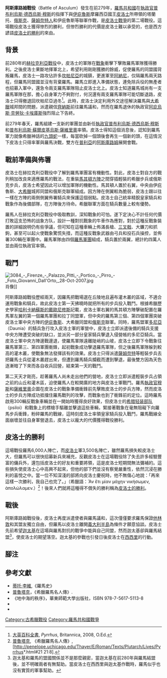 {{Infobox Military Conflict
|image=[[File:Pyrrhic_War_Italy_zh-CN.svg|thumb]]
|caption=
|conflict=阿斯庫路姆戰役
|partof=[[皮洛士戰爭|皮洛士戰爭]]
|date=前279年
|place=[[阿斯庫路姆|阿斯庫路姆]](今[[義大利半島|義大利半島]]南部)
|result=伊庇魯斯聯軍獲勝
|combatant1=[[羅馬共和國|羅馬共和國]]
|combatant2=[[伊庇魯斯|伊庇魯斯聯軍]]、<br />[[大希臘|大希臘]]城邦、<br />[[義大利|義大利]]其他部族
|commander1=[[普布利烏斯·德西烏斯·穆斯|普布利烏斯·德西烏斯·穆斯]]

[[普布利烏斯·蘇爾皮基烏斯·薩維里奧|普布利烏斯·蘇爾皮基烏斯·薩維里奧]]
|commander2=[[皮洛士|皮洛士]]
|strength1=步兵、騎兵總計40,000名、<br />300輛對付戰象的武器
|strength2=步兵、騎兵總計40,000名、<br />20頭[[戰象|戰象]]
|casualties1=6,000人陣亡
|casualties2=3,500名陣亡
}}
{{Campaignbox Pyrrhic War}}

'''阿斯庫路姆戰役'''（Battle of Asculum）發生在前279年，[[羅馬共和國|羅馬共和國]]在[[執政官|執政官]][[普布利烏斯·德西烏斯·穆斯|普布利烏斯·德西烏斯·穆斯]]的指揮下與[[伊庇魯斯|伊庇魯斯]]摩羅西亞國王[[皮洛士|皮洛士]]所帶領的塔蘭托、[[俄斯克|俄斯克]]、[[薩姆奈特人|薩姆奈特人]]和伊庇魯斯等聯軍作戰，是[[皮洛士戰爭|皮洛士戰爭]]的第二場戰役。這場戰役皮洛士獲得惨烈的勝利，但惨烈勝利的代價是皮洛士難以承受的，也是西方諺語[[皮洛士的勝利|皮洛士的勝利]]的來由。

== 背景 ==
前280年的[[赫拉克利亞戰役|赫拉克利亞戰役]]中，皮洛士的軍隊在[[戰象|戰象]]衝擊下擊敗羅馬軍隊獲得勝利。之後皮洛士果斷地揮軍北上，希望利用剛剛獲勝的餘威，促使羅馬的同盟國背叛羅馬，皮洛士一路攻佔許多[[坎帕尼亞|坎帕尼亞]]的城鎮，更進軍至[[阿納尼|阿納尼]]，仅隔羅馬兩天路程，但羅馬同盟國並沒有背棄羅馬。羅馬立即進入準備狀態，連免除兵役的無產者也招募入軍中，還急令兩支羅馬軍隊阻止皮洛士北上。皮洛士知道羅馬城尚有一支羅馬軍隊在那，擔心自身軍力不夠對付，何況還有兩支羅馬軍隊可能切斷退路，皮洛士只得撤退回坎帕尼亞過冬<ref>[[大英百科全書|大英百科全書]], ''Pyrrhus'', Britannica, 2008, O.Ed.</ref>。此時，皮洛士決定利用外交途徑解決羅馬與[[大希臘|大希臘]]城邦間的問題，派遣親信[[齊納斯|齊納斯]]前往羅馬議和，然而在羅馬退休的執政官[[阿庇烏斯·克勞狄·卡埃庫斯|阿庇烏斯·克勞狄·卡埃庫斯]]強烈阻止下告終。

前279年春天，羅馬組建一支新的軍團並由新任[[執政官|執政官]][[普布利烏斯·德西烏斯·穆斯|普布利烏斯·德西烏斯·穆斯]]和[[普布利烏斯·蘇爾皮基烏斯·薩維里奧|普布利烏斯·蘇爾皮基烏斯·薩維里奧]]率領。皮洛士得知這個消息後，認知到羅馬軍力就像希臘神話的[[九頭蛇|九頭蛇]]一樣，每當砍掉一個頭後會再生一個新的頭，在這情況下皮洛士只得率軍與羅馬決戰，雙方在[[普利亞|普利亞]]的[[阿斯庫路姆|阿斯庫路姆]]展開會戰。

== 戰前準備與佈署 ==
皮洛士在赫拉克利亞戰役中了解到羅馬軍團富有機動性。對此，皮洛士對自方的戰列稍加改良來適應羅馬的戰法，在重裝[[馬其頓方陣|馬其頓方陣]]之間穿插輕裝的希臘步兵或俄斯克步兵，皮洛士希望因此可以增加軍隊的機動性。馬其頓人置於右翼，中央由伊庇魯斯、[[大希臘|大希臘]]城邦同盟和俄斯克聯軍組成。因方陣在側翼較為脆弱，皮洛士跟以往一樣在方陣的兩側側翼佈署騎兵來保護這個弱點。皮洛士自己統率精銳皇家騎兵和戰象作為後備部隊，在方陣後方待命。希臘聯軍方面在騎兵數量上較有優勢。

羅馬人在赫拉克利亞戰役中吸取教訓，深知戰象的可怕。遂下定決心不計任何代價打敗這支恐怖的战象方队，設計一種對抗戰象的牛車作為應對，對於這種反戰象裝置的詳細說明仍有些爭議，但可知在這種車輛上佈滿長槍、[[三叉戟|三叉戟]]、大鐮刀和抓鉤，甚至可以起火使戰象驚慌失措，而這種反戰象武器由弓兵和投石兵操控，並佈署300輛在軍團中。羅馬軍隊由四個[[羅馬軍團|羅馬軍團]]組成，騎兵置於兩翼，總計約四萬人並由兩位執政官率領。

== 戰鬥 ==
[[File:3084_-_Firenze_-_Palazzo_Pitti_-_Portico_-_Pirro_-_Foto_Giovanni_Dall'Orto,_28-Oct-2007.jpg|thumb]]肖像]]

阿斯庫路姆戰役歷經兩天，因羅馬把戰場選在丘陵地且遍布灌木叢的區域，不適合運用戰象和騎兵，故此皮洛士第一天拂曉時就把所有的步兵投入戰鬥。根據希臘歷史學家[[哈利卡納蘇斯的戴歐尼修斯|哈利卡納蘇斯的戴歐尼修斯]]記載，皮洛士軍右翼的馬其頓方陣擊破配置在羅馬軍左翼的第一個羅馬軍團和拉丁同盟軍，但中央的羅馬第三個、第四個軍團突破皮洛士軍中央方陣的[[伊庇魯斯|伊庇魯斯]]、大希臘同盟和[[俄斯克|俄斯克]]聯軍。同時，羅馬盟軍[[多尼亞|多尼亞]]（Daunia）的騎兵急行攻入皮洛士軍的軍營中，皮洛士立即派遣後備的騎兵支援中央方陣遭受突破的缺口，並派另一部分皇家騎兵擊退入侵營帳的多尼亞騎兵。當皮洛士軍中央方陣邊戰邊退，使羅馬軍隊遠離陡峭的山坡，皮洛士立即下令戰象往羅馬軍第三、第四軍團衝鋒，起初戰象成功擊退羅馬軍隊，但之後羅馬軍隊躲到較高的灌木叢，使戰象無法發揮該有的效果。皮洛士只得派遣[[薩姆奈特人|薩姆奈特]]等輕裝步兵去把羅馬士兵從灌木叢趕出來，但遭到羅馬騎兵攔截而遭到擊退，最後雙方因為天色逐漸暗了下來而各自收兵回營，結束第一天的戰鬥。

第二天天才剛亮，趁著羅馬人尚未走出他們的營地，皮洛士立即派遣輕裝步兵占領之前的山丘和灌木區，迫使羅馬人在較開廣的地方與皮洛士軍戰鬥。羅馬[[執政官|執政官]][[普布利烏斯·德西烏斯·穆斯|穆斯]]和[[普布利烏斯·蘇爾皮基烏斯·薩維里奧|薩維里奧]]企圖在皮洛士的戰象準備衝鋒前先擊敗皮洛士的步兵方陣，然而皮洛士的步兵方陣成功抵擋住羅馬戰列的攻擊，而戰象也到了衝鋒前的定位。這時羅馬啟用300輛反戰象車輛並在一開始時獲得良好效果，但皮洛士的[[希腊轻装部队|希腊轻装部队]]（psiloi）和戰象上的標槍手驅離並擊退這些車輛，緊接著戰象在毫無阻礙下向羅馬步兵衝鋒，粉碎羅馬的戰線，這時刻皮洛士率領皇家騎兵投入戰鬥，羅馬戰線全面崩壞並往自身軍營退去，皮洛士以龐大的代價獲得戰役勝利。

== 皮洛士的勝利 ==
這場戰役羅馬6,000人陣亡，而[[皮洛士|皮洛士]]軍3,500名陣亡，雖然羅馬損失較皮洛士大，但羅馬可以很快招募新兵來補充，反觀皮洛士在這場戰役除了失去許多經驗豐富的傭兵外，還包括皮洛士的好友和重要將領，這是皮洛士短期間無法彌補的。這些損失使皮洛士心中高興不起來，但他的部下們並沒有察覺嚴重性，依然沉浸在勝利的喜悅之中。當一位不知深淺的部將向皮洛士慶祝時，他不無傷心地說：「再來這樣一次勝利，我自己也完了。」（希臘語：Ἂν ἔτι μίαν μάχην νικήσωμεν, ἀπολώλαμεν.）<ref>[[普魯塔克|普魯塔克]], 《希臘羅馬名人傳》, [http://penelope.uchicago.edu/Thayer/E/Roman/Texts/Plutarch/Lives/Pyrrhus*.html#21 21:8].</ref>！後來人們就將這種得不償失的勝利稱為[[皮洛士的勝利|皮洛士的勝利]]。

== 戰後 ==
阿斯庫路姆戰役後，皮洛士再度派遣使者與羅馬議和，這次僅僅要求羅馬保證[[他林敦|他林敦]]和其盟友獨立自由，但羅馬以皮洛士離開[[義大利半島|義大利半島]]為條件才願意協談。皮洛士先前希望[[迦太基|迦太基]]在這場與羅馬對抗的戰爭中能與自己同盟，然而迦太基卻與羅馬結盟<ref>迦太基和羅馬的盟國關係並不是那麼親密，當迦太基在前280年與羅馬結盟後，並不明確兩者有無幫助。當皮洛士在西西里與迦太基作戰時，羅馬似乎也沒有實質的軍事幫助。</ref>，使皮洛士的期望落空。迦太基的參戰也引發日後皮洛士在[[西西里|西西里]]的行動。

== 腳注 ==
{{reflist}}

== 參考文獻 ==
* <span id=Livy>[[蒂托·李維|蒂托·李維]]</span>,《羅馬史》
* [[普魯塔克|普魯塔克]]，《希臘羅馬名人傳》.
* 《地中海的秩序》，華東師範大學出版社，ISBN 978-7-5617-5113-8
* {{cite web
 |url         = http://wildfiregames.com/0ad/page.php?p=6301
 |title       = "Battles: Battle of Asculum"
 |author      = Acumen
 |work        = 
 |accessdate  = 2009-11-09
 |deadurl     = yes
 |archiveurl  = https://web.archive.org/web/20100104075959/http://wildfiregames.com/0ad/page.php?p=6301
 |archivedate = 2010-01-04
}}
* {{cite web
 |url         = http://www.fanaticus.org/DBA/battles/asculum.html
 |title       = "Battle of Asculum (279 BC)"
 |author      = Chris Jones
 |work        = 
 |accessdate  = 2009-11-09
 |deadurl     = yes
 |archiveurl  = https://web.archive.org/web/20090620062726/http://www.fanaticus.org/DBA/battles/asculum.html
 |archivedate = 2009年6月20日
 |df          = 
}}

[[Category:古希臘戰役|Category:古希臘戰役]]
[[Category:羅馬共和國戰爭|Category:羅馬共和國戰爭]]